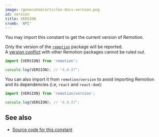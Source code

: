 ```yaml
---
image: /generated/articles-docs-version.png
id: version
title: VERSION
crumb: 'API'
---
```


You may import this constant to get the current version of Remotion.

Only the version of the [`remotion`](/docs/remotion) package will be reported.  
A [version conflict](/docs/cli/versions) with other Remotion packages cannot be ruled out.

```ts twoslash title="Importing VERSION from remotion"
import {VERSION} from 'remotion';

console.log(VERSION); // "4.0.57";
```

You can also import it from `remotion/version` to avoid importing Remotion and its dependencies (i.e, `react` and `react-dom`):

```ts twoslash title="Importing VERSION from remotion/version"
import {VERSION} from 'remotion/version';

console.log(VERSION); // "4.0.57";
```

## See also

- [Source code for this constant](https://github.com/remotion-dev/remotion/blob/main/packages/core/src/version.ts)
